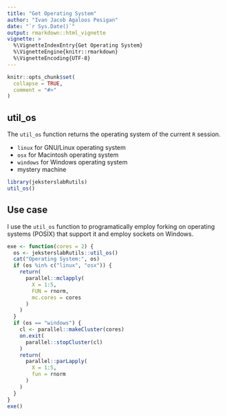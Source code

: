 ```yaml
---
title: "Get Operating System"
author: "Ivan Jacob Agaloos Pesigan"
date: "`r Sys.Date()`"
output: rmarkdown::html_vignette
vignette: >
  %\VignetteIndexEntry{Get Operating System}
  %\VignetteEngine{knitr::rmarkdown}
  %\VignetteEncoding{UTF-8}
---
```


```r
knitr::opts_chunk$set(
  collapse = TRUE,
  comment = "#>"
)
```

## util_os

The `util_os` function
returns the operating system of the current `R` session.

  - `linux` for GNU/Linux operating system
  - `osx` for Macintosh operating system
  - `windows` for Windows operating system
  - mystery machine

```r
library(jeksterslabRutils)
util_os()
```

## Use case

I use the `util_os` function to programatically
employ forking on operating systems (POSIX) that support it and
employ sockets on Windows.

```r
exe <- function(cores = 2) {
  os <- jeksterslabRutils::util_os()
  cat("Operating System:", os)
  if (os %in% c("linux", "osx")) {
    return(
      parallel::mclapply(
        X = 1:5,
        FUN = rnorm,
        mc.cores = cores
      )
    )
  }
  if (os == "windows") {
    cl <- parallel::makeCluster(cores)
    on.exit(
      parallel::stopCluster(cl)
    )
    return(
      parallel::parLapply(
        X = 1:5,
        fun = rnorm
      )
    )
  }
}
exe()
```
